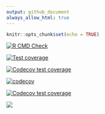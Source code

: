 ```yaml
---
output: github_document
always_allow_html: true
---
```


```r
knitr::opts_chunk$set(echo = TRUE)
```

<!-- badges: start -->

[![R CMD Check](https://github.com/LabAsim/test/actions/workflows/R-CMD-check.yaml/badge.svg)](https://github.com/LabAsim/test/actions/workflows/R-CMD-check.yaml)

[![Test coverage](https://github.com/LabAsim/test_r/actions/workflows/test-coverage.yaml/badge.svg)](https://github.com/LabAsim/test_r/actions/workflows/test-coverage.yaml)

[![Codecov test coverage](https://codecov.io/gh/labasim/test_r/branch/master/graph/badge.svg)](https://app.codecov.io/labasim/test_r/covr?branch=master)

[![codecov](https://codecov.io/github/LabAsim/test_r/graph/badge.svg?token=FY0FI896JW)](https://codecov.io/github/LabAsim/test_r)

[![Codecov test coverage](https://codecov.io/gh/LabAsim/test_r/graph/badge.svg)](https://app.codecov.io/gh/LabAsim/test_r)


<a href="https://codecov.io/github/LabAsim/test_r" > 
 <img src="https://codecov.io/github/LabAsim/test_r/graph/badge.svg?token=FY0FI896JW"/> 
</a>

<!-- badges: end -->
